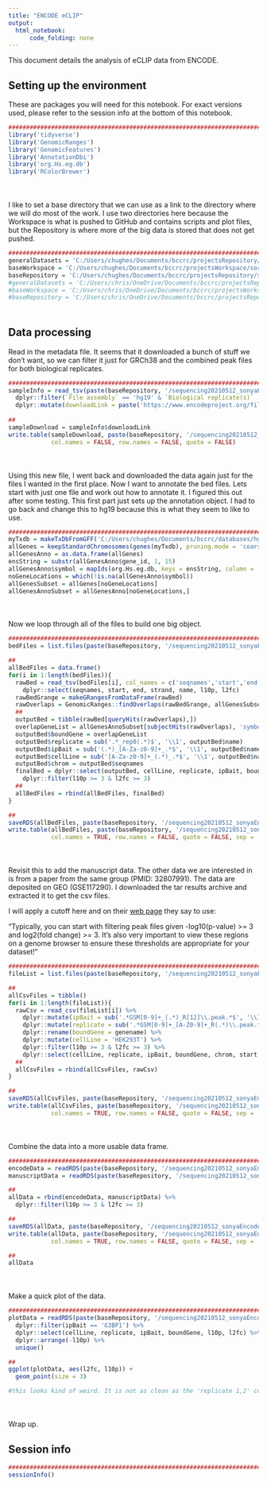 ```yaml
---
title: "ENCODE eCLIP"
output:
  html_notebook:
      code_folding: none
---
```


This document details the analysis of eCLIP data from ENCODE.

## Setting up the environment

These are packages you will need for this notebook. For exact versions used, please refer to the session info at the bottom of this notebook.

```r
##########################################################################################
library('tidyverse')
library('GenomicRanges')
library('GenomicFeatures')
library('AnnotationDbi')
library('org.Hs.eg.db')
library('RColorBrewer')
```

<div style="margin-bottom:50px;"></div>

I like to set a base directory that we can use as a link to the directory where we will do most of the work. I use two directories here because the Workspace is what is pushed to GitHub and contains scripts and plot files, but the Repository is where more of the big data is stored that does not get pushed.

```r
##########################################################################################
generalDatasets = 'C:/Users/chughes/Documents/bccrc/projectsRepository/generalDatasets'
baseWorkspace = 'C:/Users/chughes/Documents/bccrc/projectsWorkspace/sorensenLab/relatedToOthers'
baseRepository = 'C:/Users/chughes/Documents/bccrc/projectsRepository/sorensenLab/relatedToOthers'
#generalDatasets = 'C:/Users/chris/OneDrive/Documents/bccrc/projectsRepository/generalDatasets'
#baseWorkspace = 'C:/Users/chris/OneDrive/Documents/bccrc/projectsWorkspace/sorensenLab/relatedToYbx1'
#baseRepository = 'C:/Users/chris/OneDrive/Documents/bccrc/projectsRepository/sorensenLab/relatedToYbx1'
```

<div style="margin-bottom:50px;"></div>

## Data processing

Read in the metadata file. It seems that it downloaded a bunch of stuff we don't want, so we can filter it just for GRCh38 and the combined peak files for both biological replicates. 


```r
##########################################################################################
sampleInfo = read_tsv(paste(baseRepository, '/sequencing20210512_sonyaEncodeRnaEclip/bedFiles/metadata.tsv', sep = '')) %>%
  dplyr::filter(`File assembly` == 'hg19' & `Biological replicate(s)` != '1, 2') %>%
  dplyr::mutate(downloadLink = paste('https://www.encodeproject.org/files/',`File accession`,'/@@download/',`File accession`,'.bed.gz', sep = ''))
  
##
sampleDownload = sampleInfo$downloadLink
write.table(sampleDownload, paste(baseRepository, '/sequencing20210512_sonyaEncodeRnaEclip/bedFiles/filteredFiles.txt', sep = ''),
            col.names = FALSE, row.names = FALSE, quote = FALSE)
```

<div style="margin-bottom:50px;"></div>

Using this new file, I went back and downloaded the data again just for the files I wanted in the first place. Now I want to annotate the bed files. Lets start with just one file and work out how to annotate it. I figured this out after some testing. This first part just sets up the annotation object. I had to go back and change this to hg19 because this is what they seem to like to use.

```r
##########################################################################################
myTxdb = makeTxDbFromGFF('C:/Users/chughes/Documents/bccrc/databases/hg19/gencode_gtf/hg19.gtf.gz')
allGenes = keepStandardChromosomes(genes(myTxdb), pruning.mode = 'coarse')
allGenesAnno = as.data.frame(allGenes)
ensString = substr(allGenesAnno$gene_id, 1, 15)
allGenesAnno$symbol = mapIds(org.Hs.eg.db, keys = ensString, column = 'SYMBOL', keytype = 'ENSEMBL', multiVals = 'first')
noGeneLocations = which(!is.na(allGenesAnno$symbol))
allGenesSubset = allGenes[noGeneLocations]
allGenesAnnoSubset = allGenesAnno[noGeneLocations,]
```


<div style="margin-bottom:50px;"></div>

Now we loop through all of the files to build one big object.

```r
##########################################################################################
bedFiles = list.files(paste(baseRepository, '/sequencing20210512_sonyaEncodeRnaEclip/bedFiles/', sep = ''), pattern = '.bed.gz', full.names = TRUE)

##
allBedFiles = data.frame()
for(i in 1:length(bedFiles)){
  rawBed = read_tsv(bedFiles[i], col_names = c('seqnames','start','end','name','something1','strand','l2fc','l10p','score3','score4')) %>%
    dplyr::select(seqnames, start, end, strand, name, l10p, l2fc)
  rawBedGrange = makeGRangesFromDataFrame(rawBed)
  rawOverlaps = GenomicRanges::findOverlaps(rawBedGrange, allGenesSubset, type = 'any')
  ##
  outputBed = tibble(rawBed[queryHits(rawOverlaps),])
  overlapGeneList = allGenesAnnoSubset[subjectHits(rawOverlaps), 'symbol']
  outputBed$boundGene = overlapGeneList
  outputBed$replicate = sub('.*_rep0(.*)$', '\\1', outputBed$name)
  outputBed$ipBait = sub('(.*)_[A-Za-z0-9]+_.*$', '\\1', outputBed$name)
  outputBed$cellLine = sub('[A-Za-z0-9]+_(.*)_.*$', '\\1', outputBed$name)
  outputBed$chrom = outputBed$seqnames
  finalBed = dplyr::select(outputBed, cellLine, replicate, ipBait, boundGene, chrom, start, end, strand, l10p, l2fc) %>%
    dplyr::filter(l10p >= 3 & l2fc >= 3)
  ##
  allBedFiles = rbind(allBedFiles, finalBed)
}

##
saveRDS(allBedFiles, paste(baseRepository, '/sequencing20210512_sonyaEncodeRnaEclip/dataset_allEncodeEclipData.rds', sep = ''))
write.table(allBedFiles, paste(baseRepository, '/sequencing20210512_sonyaEncodeRnaEclip/dataset_allEncodeEclipData.tsv', sep = ''),
            col.names = TRUE, row.names = FALSE, quote = FALSE, sep = '\t')
```

<div style="margin-bottom:50px;"></div>

Revisit this to add the manuscript data. The other data we are interested in is from a paper from the same group (PMID: 32807991). The data are deposited on GEO (GSE117290). I downloaded the tar results archive and extracted it to get the csv files.

I will apply a cutoff here and on their [web page](https://github.com/YeoLab/eclip/wiki/Pipeline-FAQ) they say to use:

"Typically, you can start with filtering peak files given -log10(p-value) >= 3 and log2(fold change) >= 3. It's also very important to view these regions on a genome browser to ensure these thresholds are appropriate for your dataset!"

```r
##########################################################################################
fileList = list.files(paste(baseRepository, '/sequencing20210512_sonyaEncodeRnaEclip/manuscriptData/', sep = ''), pattern = '.csv.gz', full.names = TRUE)

##
allCsvFiles = tibble()
for(i in 1:length(fileList)){
  rawCsv = read_csv(fileList[i]) %>%
    dplyr::mutate(ipBait = sub('.*GSM[0-9]+_(.*)_R[12]\\.peak.*$', '\\1', fileList[i])) %>%
    dplyr::mutate(replicate = sub('.*GSM[0-9]+_[A-Z0-9]+_R(.*)\\.peak.*$', '\\1', fileList[i])) %>%
    dplyr::rename(boundGene = genename) %>%
    dplyr::mutate(cellLine = 'HEK293T') %>%
    dplyr::filter(l10p >= 3 & l2fc >= 3) %>%
    dplyr::select(cellLine, replicate, ipBait, boundGene, chrom, start, end, strand, l10p, l2fc)
  ##
  allCsvFiles = rbind(allCsvFiles, rawCsv)
}

##
saveRDS(allCsvFiles, paste(baseRepository, '/sequencing20210512_sonyaEncodeRnaEclip/dataset_allManuscriptEclipData.rds', sep = ''))
write.table(allCsvFiles, paste(baseRepository, '/sequencing20210512_sonyaEncodeRnaEclip/dataset_allManuscriptEclipData.tsv', sep = ''),
            col.names = TRUE, row.names = FALSE, quote = FALSE, sep = '\t')
```

<div style="margin-bottom:50px;"></div>

Combine the data into a more usable data frame.

```r
##########################################################################################
encodeData = readRDS(paste(baseRepository, '/sequencing20210512_sonyaEncodeRnaEclip/dataset_allEncodeEclipData.rds', sep = ''))
manuscriptData = readRDS(paste(baseRepository, '/sequencing20210512_sonyaEncodeRnaEclip/dataset_allManuscriptEclipData.rds', sep = ''))

##
allData = rbind(encodeData, manuscriptData) %>%
  dplyr::filter(l10p >= 3 & l2fc >= 3)

##
saveRDS(allData, paste(baseRepository, '/sequencing20210512_sonyaEncodeRnaEclip/dataset_allEclipPeaks.rds', sep = ''))
write.table(allData, paste(baseRepository, '/sequencing20210512_sonyaEncodeRnaEclip/dataset_allEclipPeaks.tsv', sep = ''),
            col.names = TRUE, row.names = FALSE, quote = FALSE, sep = '\t')

##
allData
```

<div style="margin-bottom:50px;"></div>

Make a quick plot of the data.

```r
##########################################################################################
plotData = readRDS(paste(baseRepository, '/sequencing20210512_sonyaEncodeRnaEclip/dataset_allEclipPeaks.rds', sep = '')) %>%
  dplyr::filter(ipBait == 'G3BP1') %>%
  dplyr::select(cellLine, replicate, ipBait, boundGene, l10p, l2fc) %>%
  dplyr::arrange(-l10p) %>%
  unique()

##
ggplot(plotData, aes(l2fc, l10p)) +
  geom_point(size = 3)

#this looks kind of weird. It is not as clean as the 'replicate 1,2' combined data. Not sure how to best filter these results.
```

<div style="margin-bottom:50px;"></div>

Wrap up.

## Session info

```r
##########################################################################################
sessionInfo()
```
















